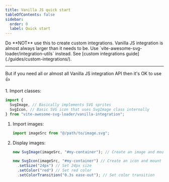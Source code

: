 ```yaml
---
title: Vanilla JS quick start
tableOfContents: false
sidebar:
  order: 0
  label: Quick start
---
```



<Aside type="caution" title="This is not for integrations">
  Do **NOT** use this to create custom integrations. Vanilla JS integration is almost always larger than it needs to be.
  Use `vite-awesome-svg-loader/integration-utils` instead.
  See [custom integrations guide](./guides/custom-integrations/).

  ___

  But if you need all or almost all Vanilla JS integration API then it's OK to use 👍
</Aside>

<Steps>
1. Import classes:

   ```ts
   import {
     SvgImage, // Basically implements SVG sprites
     SvgIcon, // Basic SVG icon that uses SvgImage class internally
   } from "vite-awesome-svg-loader/vanilla-integration";
   ```

1. Import images:

   ```ts
   import imageSrc from "@/path/to/image.svg";
   ```

1. Display images:

   ```ts
   new SvgImage(imageSrc, "#my-container"); // Create an image and mount it to the element with "my-container" id.

   new SvgIcon(imageSrc, "#my-container") // Create an icon and mount it to the element with "my-container" id.
     .setSize("24px") // Set 24px size
     .setColor("red") // Set red color
     .setColorTransition("0.3s ease-out"); // Set color transition
   ```
</Steps>
